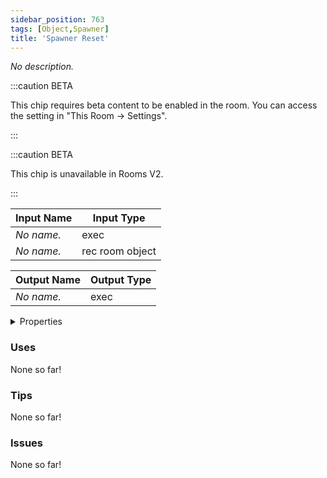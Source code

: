```yaml
---
sidebar_position: 763
tags: [Object,Spawner]
title: 'Spawner Reset'
---
```


*No description.*

:::caution BETA

This chip requires beta content to be enabled in the room. You can access the setting in "This Room -> Settings".

:::

:::caution BETA

This chip is unavailable in Rooms V2.

:::


<EsbSvg />

| Input Name | Input Type |
|-----------|-----------|
| *No name.* | exec |
| *No name.* | rec room object |

| Output Name | Output Type |
|-----------|-----------|
| *No name.* | exec |


<details>
  <summary>Properties</summary>
  <div>
    <div>
    <table>
      <thead>
        <tr>
          <th>Is beta required?</th>
          <th>✅</th>
        </tr>
        <tr>
          <th>Is this chip a trolling risk?</th>
          <th>❌</th>
        </tr>
        <tr>
          <th>Is this chip a role assignment risk?</th>
          <th>❌</th>
        </tr>
        <tr>
          <th>Chip UUID</th>
          <th>6a669e6e-4ebf-434c-9c23-d2b769d49b47</th>
        </tr>
      </thead>
    </table>
    </div>
  </div>
</details>

### Uses

None so far!

### Tips

None so far!

### Issues

None so far!